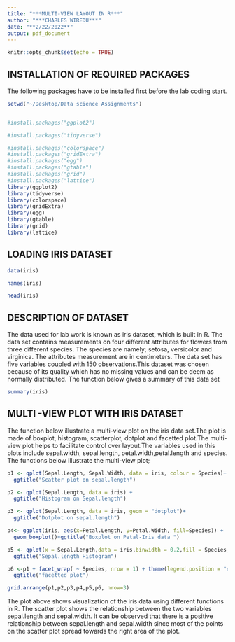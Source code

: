 ```yaml
---
title: "***MULTI-VIEW LAYOUT IN R***"
author: "***CHARLES WIREDU***"
date: "**2/22/2022**"
output: pdf_document
---
```


```r
knitr::opts_chunk$set(echo = TRUE)
```
INSTALLATION OF REQUIRED PACKAGES
---
The following packages have to be installed first before the lab coding start.

```r
setwd("~/Desktop/Data science Assignments")


#install.packages("ggplot2")

#install.packages("tidyverse")

#install.packages("colorspace")
#install.packages("gridExtra")
#install.packages("egg")
#install.packages("gtable")
#install.packages("grid")
#install.packages("lattice")
library(ggplot2)
library(tidyverse)
library(colorspace)
library(gridExtra)
library(egg)
library(gtable)
library(grid)
library(lattice)
```
LOADING  IRIS DATASET 
---
```r
data(iris)

names(iris)

head(iris)
```

DESCRIPTION OF DATASET
---
The data used for lab work is known as iris dataset, which is built in R. The data set contains measurements on four different attributes
for flowers from three different species. The species are namely; setosa, versicolor and virginica. The attributes measurement are in centimeters. The data set has five variables coupled with 150 observations.This dataset was chosen because of its quality which has no missing values and can be deem as normally distributed. The function below gives a summary of this data set
```r
summary(iris)
```

MULTI -VIEW PLOT WITH IRIS DATASET
---
The function below illustrate a multi-view plot on the iris data set.The plot is made of boxplot, histogram, scatterplot, dotplot and facetted plot.The multi-view plot helps to facilitate control over layout.The variables used in this plots include sepal.width, sepal.length, petal.width,petal.length and species.
The functions below illustrate the multi-view plot;
```r
p1 <- qplot(Sepal.Length, Sepal.Width, data = iris, colour = Species)+
  ggtitle("Scatter plot on sepal.length")

p2 <- qplot(Sepal.Length, data = iris) + 
  ggtitle("Histogram on Sepal.length")

p3 <- qplot(Sepal.Length, data = iris, geom = "dotplot")+
  ggtitle("Dotplot on sepal.length")

p4<- ggplot(iris, aes(x=Petal.Length, y=Petal.Width, fill=Species)) + 
  geom_boxplot()+ggtitle("Boxplot on Petal-Iris data ")

p5 <- qplot(x = Sepal.Length,data = iris,binwidth = 0.2,fill = Species, xlab = "Sepal.Length (cm)")+
  ggtitle("Sepal.length Histogram")

p6 <-p1 + facet_wrap( ~ Species, nrow = 1) + theme(legend.position = "none") +
  ggtitle("facetted plot")

grid.arrange(p1,p2,p3,p4,p5,p6, nrow=3)

```

The plot above shows visualization of the iris data using different functions in R. The scatter plot shows the relationship between the two variables sepal.length and sepal.width. It can be observed that there is a positive relationship between sepal.length and sepal.width since most of the points on the scatter plot spread towards the right area of the plot.

